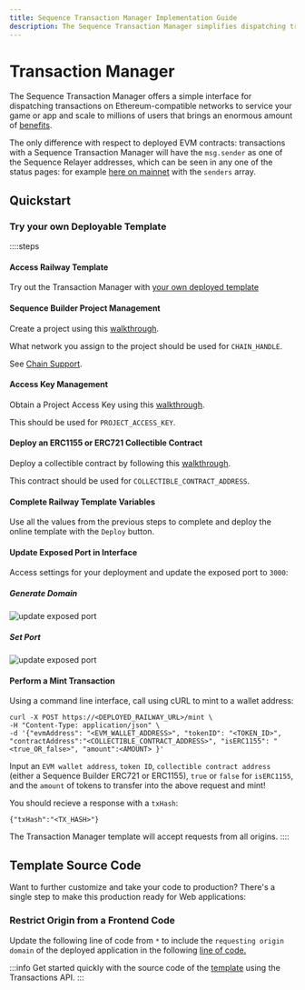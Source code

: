 ```yaml
---
title: Sequence Transaction Manager Implementation Guide
description: The Sequence Transaction Manager simplifies dispatching transactions on Ethereum-compatible networks for games and apps, scaling to millions of users with both capabilities to mint both ERC721 and ERC1155.
---
```



# Transaction Manager

The Sequence Transaction Manager offers a simple interface for dispatching transactions on Ethereum-compatible networks to service your game or app and scale to millions of users that brings an enormous amount of [benefits](/api/transactions/overview#benefits).

The only difference with respect to deployed EVM contracts: transactions with a Sequence Transaction Manager will have the `msg.sender` as one of the Sequence Relayer addresses, which can be seen in any one of the status pages: for example [here on mainnet](https://mainnet-relayer.sequence.app/status) with the `senders` array.

## Quickstart

### Try your own Deployable Template 

::::steps
#### Access Railway Template

Try out the Transaction Manager with [your own deployed template](https://railway.app/template/EzeuAo)

#### Sequence Builder Project Management

Create a project using this [walkthrough](/solutions/builder/getting-started).

What network you assign to the project should be used for `CHAIN_HANDLE`. 

See [Chain Support](/solutions/technical-references/chain-support). 

#### Access Key Management

Obtain a Project Access Key using this [walkthrough](/solutions/builder/getting-started#claim-an-api-access-key).

This should be used for `PROJECT_ACCESS_KEY`.

#### Deploy an ERC1155 or ERC721 Collectible Contract

Deploy a collectible contract by following this [walkthrough](/solutions/collectibles/contracts/deploy-an-item-collection).

This contract should be used for `COLLECTIBLE_CONTRACT_ADDRESS`.

#### Complete Railway Template Variables
Use all the values from the previous steps to complete and deploy the online template with the `Deploy` button.

#### Update Exposed Port in Interface
Access settings for your deployment and update the exposed port to `3000`:

##### Generate Domain
![update exposed port](/img/payments/transaction_manager_service_deployed_generate_domain.png)

##### Set Port
![update exposed port](/img/payments/transaction_manager_deployed_set_port_generate_domain.png)

#### Perform a Mint Transaction

Using a command line interface, call using cURL to mint to a wallet address:

```shell
curl -X POST https://<DEPLOYED_RAILWAY_URL>/mint \
-H "Content-Type: application/json" \
-d '{"evmAddress": "<EVM_WALLET_ADDRESS>", "tokenID": "<TOKEN_ID>", "contractAddress":"<COLLECTIBLE_CONTRACT_ADDRESS>", "isERC1155": "<true_OR_false>", "amount":<AMOUNT> }'
```

Input an `EVM wallet address`, `token ID`, `collectible contract address` (either a Sequence Builder ERC721 or ERC1155), `true` or `false` for `isERC1155`, and the `amount` of tokens to transfer into the above request and mint!

You should recieve a response with a `txHash`:

```shell
{"txHash":"<TX_HASH>"}
```

<Callout type='info'>
The Transaction Manager template will accept requests from all origins.
</Callout>
::::

## Template Source Code

Want to further customize and take your code to production? There's a single step to make this production ready for Web applications:

### Restrict Origin from a Frontend Code

Update the following line of code from `*` to include the `requesting origin domain` of the deployed application in the following [line of code.](https://github.com/0xsequence-demos/tx-manager/blob/master/server/server.ts#L44)

:::info
Get started quickly with the source code of the [template](https://github.com/0xsequence-demos/tx-manager) using the Transactions API.
:::
